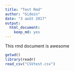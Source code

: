 ```yaml
---
title: "Test Rmd"
author: "Gidoin"
date: "3 août 2017"
output: 
  html_document: 
    keep_md: yes 
---
```

This rmd document is awesome
```r
getwd()
library(readr)
read_csv("CSVtest.csv")
```
